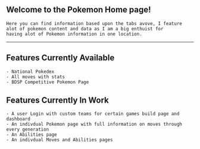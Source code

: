 ## Welcome to the Pokemon Home page!

    Here you can find information based upon the tabs avove, I feature alot of pokemon content and data as I am a big enthuist for 
    having alot of Pokemon information in one location.

---

## Features Currently Available

    - National Pokedex
    - All moves with stats
    - BDSP Competitive Pokemon Page

## Features Currently In Work

    - A user Login with custom teams for certain games build page and dashboard
    - An indivdual Pokemon page with full information on moves through every generation
    - An Abilities page
    - An indivdual Moves and Abilities pages

